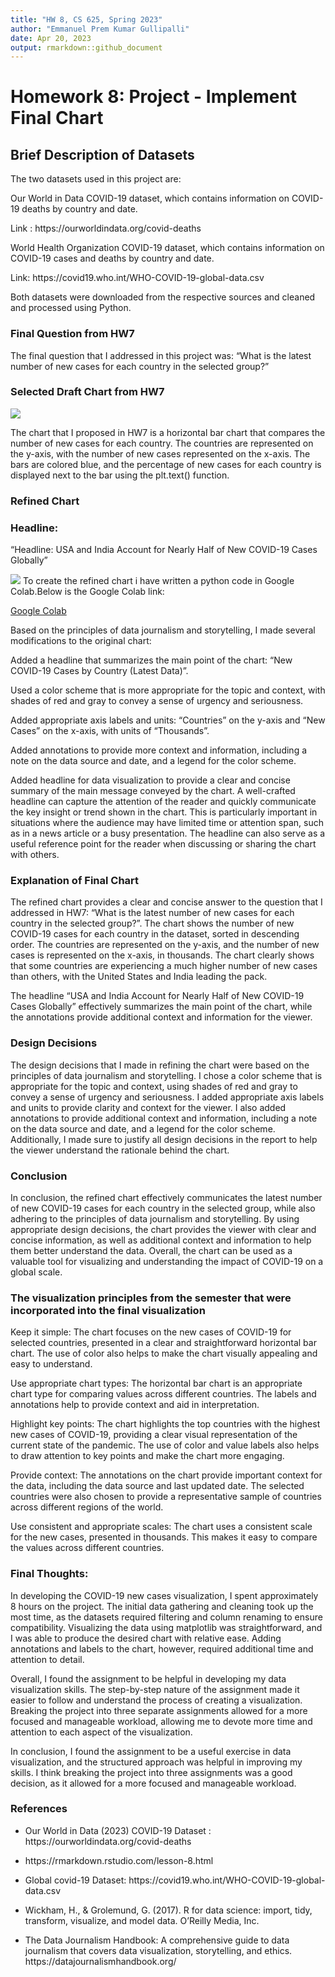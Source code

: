 ```yaml
---
title: "HW 8, CS 625, Spring 2023"
author: "Emmanuel Prem Kumar Gullipalli"
date: Apr 20, 2023
output: rmarkdown::github_document
---
```


# Homework 8: Project - Implement Final Chart

## Brief Description of Datasets

The two datasets used in this project are:

Our World in Data COVID-19 dataset, which contains information on COVID-19 deaths by country and date.

Link : https://ourworldindata.org/covid-deaths

World Health Organization COVID-19 dataset, which contains information on COVID-19 cases and deaths by country and date.

Link: https://covid19.who.int/WHO-COVID-19-global-data.csv

Both datasets were downloaded from the respective sources and cleaned and processed using Python.

### Final Question from HW7

The final question that I addressed in this project was: "What is the latest number of new cases for each country in the selected group?"

### Selected Draft Chart from HW7

![](hb_1.png)

The chart that I proposed in HW7 is a horizontal bar chart that compares the number of new cases for each country. The countries are represented on the y-axis, with the number of new cases represented on the x-axis. The bars are colored blue, and the percentage of new cases for each country is displayed next to the bar using the plt.text() function.

### Refined Chart

### Headline:

"Headline: USA and India Account for Nearly Half of New COVID-19 Cases Globally"

![](hb.png)
To create the refined chart i have written a python code in Google Colab.Below is the Google Colab link:

[Google Colab](https://colab.research.google.com/drive/1yjKUxBZwj-SHEs850VATqJAiVgdlCtMI?usp=sharing)

Based on the principles of data journalism and storytelling, I made several modifications to the original chart:

Added a headline that summarizes the main point of the chart: "New COVID-19 Cases by Country (Latest Data)".

Used a color scheme that is more appropriate for the topic and context, with shades of red and gray to convey a sense of urgency and seriousness.

Added appropriate axis labels and units: "Countries" on the y-axis and "New Cases" on the x-axis, with units of "Thousands".

Added annotations to provide more context and information, including a note on the data source and date, and a legend for the color scheme.

Added headline for data visualization to provide a clear and concise summary of the main message conveyed by the chart. A well-crafted headline can capture the attention of the reader and quickly communicate the key insight or trend shown in the chart. This is particularly important in situations where the audience may have limited time or attention span, such as in a news article or a busy presentation. The headline can also serve as a useful reference point for the reader when discussing or sharing the chart with others.

### Explanation of Final Chart

The refined chart provides a clear and concise answer to the question that I addressed in HW7: "What is the latest number of new cases for each country in the selected group?". The chart shows the number of new COVID-19 cases for each country in the dataset, sorted in descending order. The countries are represented on the y-axis, and the number of new cases is represented on the x-axis, in thousands. The chart clearly shows that some countries are experiencing a much higher number of new cases than others, with the United States and India leading the pack.

The headline "USA and India Account for Nearly Half of New COVID-19 Cases Globally" effectively summarizes the main point of the chart, while the annotations provide additional context and information for the viewer.

### Design Decisions

The design decisions that I made in refining the chart were based on the principles of data journalism and storytelling. I chose a color scheme that is appropriate for the topic and context, using shades of red and gray to convey a sense of urgency and seriousness. I added appropriate axis labels and units to provide clarity and context for the viewer. I also added annotations to provide additional context and information, including a note on the data source and date, and a legend for the color scheme. Additionally, I made sure to justify all design decisions in the report to help the viewer understand the rationale behind the chart.

### Conclusion

In conclusion, the refined chart effectively communicates the latest number of new COVID-19 cases for each country in the selected group, while also adhering to the principles of data journalism and storytelling. By using appropriate design decisions, the chart provides the viewer with clear and concise information, as well as additional context and information to help them better understand the data. Overall, the chart can be used as a valuable tool for visualizing and understanding the impact of COVID-19 on a global scale.

### The visualization principles from the semester that were incorporated into the final visualization

Keep it simple: The chart focuses on the new cases of COVID-19 for selected countries, presented in a clear and straightforward horizontal bar chart. The use of color also helps to make the chart visually appealing and easy to understand.

Use appropriate chart types: The horizontal bar chart is an appropriate chart type for comparing values across different countries. The labels and annotations help to provide context and aid in interpretation.

Highlight key points: The chart highlights the top countries with the highest new cases of COVID-19, providing a clear visual representation of the current state of the pandemic. The use of color and value labels also helps to draw attention to key points and make the chart more engaging.

Provide context: The annotations on the chart provide important context for the data, including the data source and last updated date. The selected countries were also chosen to provide a representative sample of countries across different regions of the world.

Use consistent and appropriate scales: The chart uses a consistent scale for the new cases, presented in thousands. This makes it easy to compare the values across different countries.

### Final Thoughts:

In developing the COVID-19 new cases visualization, I spent approximately 8 hours on the project. The initial data gathering and cleaning took up the most time, as the datasets required filtering and column renaming to ensure compatibility. Visualizing the data using matplotlib was straightforward, and I was able to produce the desired chart with relative ease. Adding annotations and labels to the chart, however, required additional time and attention to detail.

Overall, I found the assignment to be helpful in developing my data visualization skills. The step-by-step nature of the assignment made it easier to follow and understand the process of creating a visualization. Breaking the project into three separate assignments allowed for a more focused and manageable workload, allowing me to devote more time and attention to each aspect of the visualization.

In conclusion, I found the assignment to be a useful exercise in data visualization, and the structured approach was helpful in improving my skills. I think breaking the project into three assignments was a good decision, as it allowed for a more focused and manageable workload.

### References

* Our World in Data (2023) COVID-19 Dataset :
https://ourworldindata.org/covid-deaths

* https://rmarkdown.rstudio.com/lesson-8.html

* Global covid-19 Dataset: https://covid19.who.int/WHO-COVID-19-global-data.csv

* Wickham, H., & Grolemund, G. (2017). R for data science: import, tidy, transform, visualize, and model data. O'Reilly Media, Inc.

* The Data Journalism Handbook: A comprehensive guide to data journalism that covers data visualization, storytelling, and ethics. https://datajournalismhandbook.org/